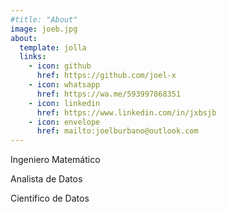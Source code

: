 ```yaml
---
#title: "About"
image: joeb.jpg
about:
  template: jolla
  links:
    - icon: github
      href: https://github.com/joel-x
    - icon: whatsapp
      href: https://wa.me/593997868351
    - icon: linkedin
      href: https://www.linkedin.com/in/jxbsjb
    - icon: envelope
      href: mailto:joelburbano@outlook.com
---
```


Ingeniero Matemático

Analista de Datos

Científico de Datos
